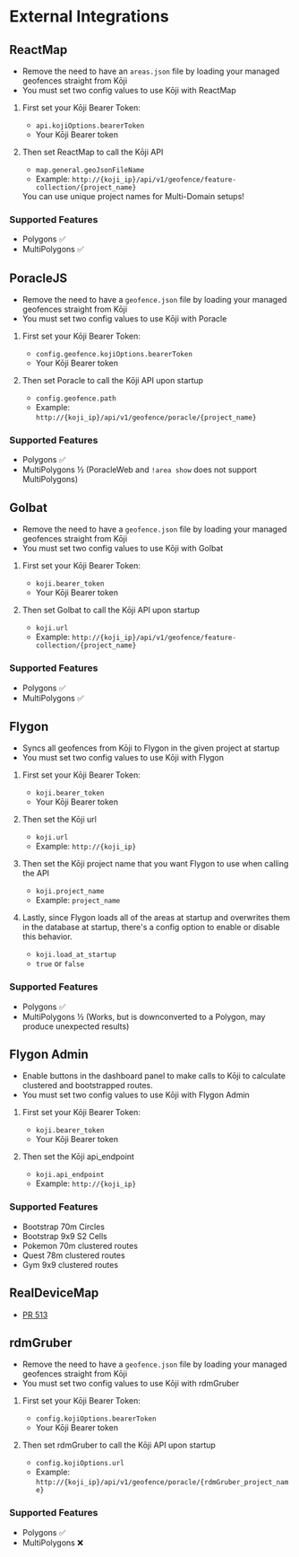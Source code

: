 
# External Integrations

## ReactMap

- Remove the need to have an `areas.json` file by loading your managed geofences straight from Kōji
- You must set two config values to use Kōji with ReactMap

1. First set your Kōji Bearer Token:

   - `api.kojiOptions.bearerToken`
   - Your Kōji Bearer token

1. Then set ReactMap to call the Kōji API

   - `map.general.geoJsonFileName`
   - Example: `http://{koji_ip}/api/v1/geofence/feature-collection/{project_name}`

   <Callout type="info" emoji="💡">
     You can use unique project names for Multi-Domain setups!
   </Callout>

### Supported Features

- Polygons ✅
- MultiPolygons ✅

<GitHubLogo title="ReactMap" href="https://github.com/WatWowMap/ReactMap" />

## PoracleJS

- Remove the need to have a `geofence.json` file by loading your managed geofences straight from Kōji
- You must set two config values to use Kōji with Poracle

1. First set your Kōji Bearer Token:

   - `config.geofence.kojiOptions.bearerToken`
   - Your Kōji Bearer token

1. Then set Poracle to call the Kōji API upon startup

   - `config.geofence.path`
   - Example: `http://{koji_ip}/api/v1/geofence/poracle/{project_name}`

### Supported Features

- Polygons ✅
- MultiPolygons ½ (PoracleWeb and `!area show` does not support MultiPolygons)

<GitHubLogo title="PoracleJS" href="https://github.com/KartulUdus/PoracleJS" />

## Golbat

- Remove the need to have a `geofence.json` file by loading your managed geofences straight from Kōji
- You must set two config values to use Kōji with Golbat

1. First set your Kōji Bearer Token:

   - `koji.bearer_token`
   - Your Kōji Bearer token

1. Then set Golbat to call the Kōji API upon startup

   - `koji.url`
   - Example: `http://{koji_ip}/api/v1/geofence/feature-collection/{project_name}`

### Supported Features

- Polygons ✅
- MultiPolygons ✅

<GitHubLogo title="Golbat" href="https://github.com/UnownHash/Golbat" />

## Flygon

- Syncs all geofences from Kōji to Flygon in the given project at startup
- You must set two config values to use Kōji with Flygon

1. First set your Kōji Bearer Token:

   - `koji.bearer_token`
   - Your Kōji Bearer token

1. Then set the Kōji url

   - `koji.url`
   - Example: `http://{koji_ip}`

1. Then set the Kōji project name that you want Flygon to use when calling the API

   - `koji.project_name`
   - Example: `project_name`

1. Lastly, since Flygon loads all of the areas at startup and overwrites them in the database at startup, there's a config option to enable or disable this behavior.

   - `koji.load_at_startup`
   - `true` or `false`

### Supported Features

- Polygons ✅
- MultiPolygons ½ (Works, but is downconverted to a Polygon, may produce unexpected results)

<GitHubLogo title="Flygon" href="https://github.com/UnownHash/Flygon" />

## Flygon Admin

- Enable buttons in the dashboard panel to make calls to Kōji to calculate clustered and bootstrapped routes.
- You must set two config values to use Kōji with Flygon Admin

1. First set your Kōji Bearer Token:

   - `koji.bearer_token`
   - Your Kōji Bearer token

1. Then set the Kōji api_endpoint

   - `koji.api_endpoint`
   - Example: `http://{koji_ip}`

### Supported Features

- Bootstrap 70m Circles
- Bootstrap 9x9 S2 Cells
- Pokemon 70m clustered routes
- Quest 78m clustered routes
- Gym 9x9 clustered routes

<GitHubLogo
  title="Flygon Admin"
  href="https://github.com/UnownHash/Flygon-Admin"
/>

## RealDeviceMap

- [PR 513](https://github.com/RealDeviceMap/RealDeviceMap/pull/513)

<GitHubLogo
  title="RealDeviceMap"
  href="https://github.com/RealDeviceMap/RealDeviceMap"
/>

## rdmGruber

- Remove the need to have a `geofence.json` file by loading your managed geofences straight from Kōji
- You must set two config values to use Kōji with rdmGruber

1. First set your Kōji Bearer Token:

   - `config.kojiOptions.bearerToken`
   - Your Kōji Bearer token

1. Then set rdmGruber to call the Kōji API upon startup

   - `config.kojiOptions.url`
   - Example: `http://{koji_ip}/api/v1/geofence/poracle/{rdmGruber_project_name}`

### Supported Features

- Polygons ✅
- MultiPolygons ❌

<GitHubLogo
  title="rdmGruber"
  href="https://github.com/RagingRectangle/rdmGruber"
/>
